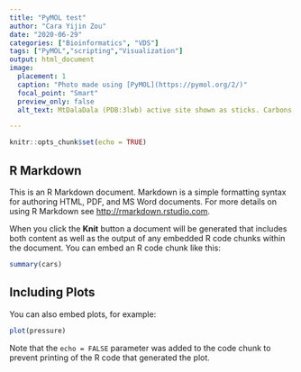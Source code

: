 ```yaml
---
title: "PyMOL test"
author: "Cara Yijin Zou"
date: "2020-06-29"
categories: ["Bioinformatics", "VDS"]
tags: ["PyMOL","scripting","Visualization"]
output: html_document
image:
  placement: 1
  caption: "Photo made using [PyMOL](https://pymol.org/2/)"
  focal_point: "Smart"
  preview_only: false 
  alt_text: MtDalaDala (PDB:3lwb) active site shown as sticks. Carbons colored green. Ligands from PDB 1iow- Phosphinic_Acid as white, ADP as cyan. 

---
```



```r
knitr::opts_chunk$set(echo = TRUE)
```

## R Markdown

This is an R Markdown document. Markdown is a simple formatting syntax for authoring HTML, PDF, and MS Word documents. For more details on using R Markdown see <http://rmarkdown.rstudio.com>.

When you click the **Knit** button a document will be generated that includes both content as well as the output of any embedded R code chunks within the document. You can embed an R code chunk like this:

```r
summary(cars)
```

## Including Plots

You can also embed plots, for example:

```r
plot(pressure)
```

Note that the `echo = FALSE` parameter was added to the code chunk to prevent printing of the R code that generated the plot.
